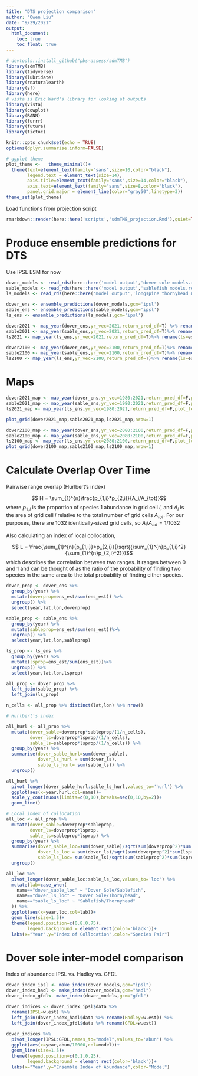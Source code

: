 ```yaml
---
title: "DTS projection comparison"
author: "Owen Liu"
date: "9/29/2021"
output: 
  html_document:
    toc: true
    toc_float: true
---
```


```r
# devtools::install_github("pbs-assess/sdmTMB")
library(sdmTMB)
library(tidyverse)
library(lubridate)
library(rnaturalearth)
library(sf)
library(here)
# vista is Eric Ward's library for looking at outputs
library(vista)
library(cowplot)
library(RANN)
library(furrr)
library(future)
library(tictoc)

knitr::opts_chunk$set(echo = TRUE)
options(dplyr.summarise.inform=FALSE)
```

```r
# ggplot theme
plot_theme <-   theme_minimal()+
  theme(text=element_text(family="sans",size=10,color="black"),
        legend.text = element_text(size=14),
        axis.title=element_text(family="sans",size=14,color="black"),
        axis.text=element_text(family="sans",size=8,color="black"),
        panel.grid.major = element_line(color="gray50",linetype=3))
theme_set(plot_theme)
```

Load functions from projection script

```r
rmarkdown::render(here::here('scripts','sdmTMB_projection.Rmd'),quiet=TRUE)
```

# Produce ensemble predictions for DTS

Use IPSL ESM for now

```r
dover_models <- read_rds(here::here('model output','dover sole models.rds'))
sable_models <- read_rds(here::here('model output','sablefish models.rds'))
ls_models <- read_rds(here::here('model output','longspine thornyhead models.rds'))

dover_ens <- ensemble_predictions(dover_models,gcm='ipsl')
sable_ens <- ensemble_predictions(sable_models,gcm='ipsl')
ls_ens <- ensemble_predictions(ls_models,gcm='ipsl')

dover2021 <- map_year(dover_ens,yr_vec=2021,return_pred_df=T) %>% rename(dover=est)
sable2021 <- map_year(sable_ens,yr_vec=2021,return_pred_df=T)%>% rename(sable=est)
ls2021 <- map_year(ls_ens,yr_vec=2021,return_pred_df=T)%>% rename(ls=est)

dover2100 <- map_year(dover_ens,yr_vec=2100,return_pred_df=T)%>% rename(dover=est)
sable2100 <- map_year(sable_ens,yr_vec=2100,return_pred_df=T)%>% rename(sable=est)
ls2100 <- map_year(ls_ens,yr_vec=2100,return_pred_df=T)%>% rename(ls=est)
```


# Maps

```r
dover2021_map <- map_year(dover_ens,yr_vec=1980:2021,return_pred_df=F,plot_leg = F)
sable2021_map <- map_year(sable_ens,yr_vec=1980:2021,return_pred_df=F,plot_leg = F)
ls2021_map <- map_year(ls_ens,yr_vec=1980:2021,return_pred_df=F,plot_leg = F)

plot_grid(dover2021_map,sable2021_map,ls2021_map,nrow=1)

dover2100_map <- map_year(dover_ens,yr_vec=2080:2100,return_pred_df=F,plot_leg = F)
sable2100_map <- map_year(sable_ens,yr_vec=2080:2100,return_pred_df=F,plot_leg = F)
ls2100_map <- map_year(ls_ens,yr_vec=2080:2100,return_pred_df=F,plot_leg = F)
plot_grid(dover2100_map,sable2100_map,ls2100_map,nrow=1)
```

# Calculate Overlap Over Time

Pairwise range overlap (Hurlbert's index)

$$ H = \sum_{1}^{n}\frac{p_{1,i}*p_{2,i}}{A_i/A_{tot}}$$
where $p_{1,i}$ is the proportion of species 1 abundance in grid cell $i$, and $A_i$ is the area of grid cell $i$ relative to the total number of grid cells $A_{tot}$. For our purposes, there are 1032 identically-sized grid cells, so $A_i/A_{tot} = 1/1032$

Also calculating an index of local collocation, 

$$ L = \frac{\sum_{1}^{n}{p_{1,i}}*p_{2,i}}{\sqrt{{\sum_{1}^{n}p_{1,i}^2}{\sum_{1}^{n}p_{2,i}^2}}}$$
which describes the correlation between two ranges. It ranges between 0 and 1 and can be thought of as the ratio of the probability of finding two species in the same area to the total probability of finding either species.

```r
dover_prop <- dover_ens %>%
  group_by(year) %>% 
  mutate(doverprop=ens_est/sum(ens_est)) %>% 
  ungroup() %>% 
  select(year,lat,lon,doverprop)

sable_prop <- sable_ens %>%
  group_by(year) %>% 
  mutate(sableprop=ens_est/sum(ens_est))%>% 
  ungroup() %>% 
  select(year,lat,lon,sableprop)

ls_prop <- ls_ens %>%
  group_by(year) %>% 
  mutate(lsprop=ens_est/sum(ens_est))%>% 
  ungroup() %>% 
  select(year,lat,lon,lsprop)

all_prop <- dover_prop %>% 
  left_join(sable_prop) %>% 
  left_join(ls_prop)

n_cells <- all_prop %>% distinct(lat,lon) %>% nrow()

# Hurlbert's index

all_hurl <- all_prop %>% 
  mutate(dover_sable=doverprop*sableprop/(1/n_cells),
         dover_ls=doverprop*lsprop/(1/n_cells),
         sable_ls=sableprop*lsprop/(1/n_cells)) %>% 
  group_by(year) %>% 
  summarise(dover_sable_hurl=sum(dover_sable),
            dover_ls_hurl = sum(dover_ls),
            sable_ls_hurl= sum(sable_ls)) %>% 
  ungroup()

all_hurl %>% 
  pivot_longer(dover_sable_hurl:sable_ls_hurl,values_to='hurl') %>% 
  ggplot(aes(x=year,hurl,col=name))+
  scale_y_continuous(limits=c(0,10),breaks=seq(0,10,by=2))+
  geom_line()

# Local index of collocation
all_loc <- all_prop %>% 
  mutate(dover_sable=doverprop*sableprop,
         dover_ls=doverprop*lsprop,
         sable_ls=sableprop*lsprop) %>% 
  group_by(year) %>% 
  summarise(dover_sable_loc=sum(dover_sable)/sqrt(sum(doverprop^2)*sum(sableprop^2)),
            dover_ls_loc = sum(dover_ls)/sqrt(sum(doverprop^2)*sum(lsprop^2)),
            sable_ls_loc= sum(sable_ls)/sqrt(sum(sableprop^2)*sum(lsprop^2))) %>% 
  ungroup()

all_loc %>% 
  pivot_longer(dover_sable_loc:sable_ls_loc,values_to='loc') %>% 
  mutate(lab=case_when(
    name=="dover_sable_loc" ~ "Dover Sole/Sablefish",
    name=="dover_ls_loc" ~ "Dover Sole/Thornyhead",
    name=="sable_ls_loc" ~ "Sablefish/Thornyhead"
  )) %>% 
  ggplot(aes(x=year,loc,col=lab))+
  geom_line(size=1.5)+
  theme(legend.position=c(0.8,0.75),
        legend.background = element_rect(color='black'))+
  labs(x="Year",y="Index of Collocation",color="Species Pair")
```


# Dover sole inter-model comparison

Index of abundance
IPSL vs. Hadley vs. GFDL

```r
dover_index_ipsl <- make_index(dover_models,gcm="ipsl")
dover_index_hadl <- make_index(dover_models,gcm="hadl")
dover_index_gfdl<- make_index(dover_models,gcm="gfdl")

dover_indices <- dover_index_ipsl$data %>% 
  rename(IPSL=w.est) %>% 
  left_join(dover_index_hadl$data %>% rename(Hadley=w.est)) %>% 
  left_join(dover_index_gfdl$data %>% rename(GFDL=w.est))
  
dover_indices %>% 
  pivot_longer(IPSL:GFDL,names_to="model",values_to='abun') %>% 
  ggplot(aes(x=year,abun/10000,col=model))+
  geom_line(size=1.5)+
  theme(legend.position=c(0.1,0.25),
        legend.background = element_rect(color='black'))+
  labs(x="Year",y="Ensemble Index of Abundance",color="Model")
```

